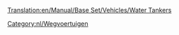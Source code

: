 [[Translation:en/Manual/Base Set/Vehicles/Water Tankers]]

{{nl/Wegvoertuig|name     = Uhl Watertanker
  |img      = Uhl_Water_Tanker.png
  |price    = £4.551 (€ 9.102)  
  |speed    = 30 mph (48 km/h)
  |annual   = £421 (€ 842)
  |designed = 1936
  |life     = 15
  |capacity = 21.000 liter water
}}
{{nl/Wegvoertuig|name     = Balogh Watertanker
  |img      = Balogh_Water_Tanker.png
  |price    = £5.781 (€ 11.562)  
  |speed    = 55 mph (88 km/h)
  |annual   = £787 (€ 1.574)
  |designed = 1978
  |life     = 15
  |capacity = 25.000 liter water
}}
{{nl/Wegvoertuig|name     = MPS Watertanker
  |img      = MPS_Water_Tanker.png
  |price    = £6.191 (€ 12.382) 
  |speed    = 70 mph (112 km/h)
  |annual   = £1.125 (€ 2.250)
  |designed = 2011
  |life     = 15
  |capacity = 27.000 liter water
}}

[[Category:nl/Wegvoertuigen]]